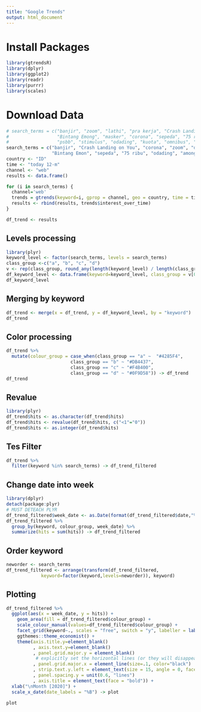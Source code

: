 ```yaml
---
title: "Google Trends"
output: html_document
---
```


# Install Packages
```r
library(gtrendsR)
library(dplyr)
library(ggplot2)
library(readr) 
library(purrr) 
library(scales)
```

# Download Data
```r
# search_terms = c("banjir", "zoom", "lathi", "pra kerja", "Crash Landing on You", "kekeyi", "google classroom", "Glenn Fredly", 
#                  "Bintang Emong", "masker", "corona", "sepeda", "75 ribu", "drakor", "among us", "dalgona", "vaksin", "wfh",  
#                  "psbb", "stimulus", "odading", "kuota", "omnibus", "umkm", "pilkada", "fpi")
search_terms = c("banjir", "Crash Landing on You", "corona", "zoom", "dalgona", "Glenn Fredly", "psbb", "pra kerja",
                 "Bintang Emon", "sepeda", "75 ribu", "odading", "among us", "omnibus", "umkm", "pilkada")
country <- "ID"
time <- "today 12-m"
channel <- "web"
results <- data.frame()

for (i in search_terms) {
  channel='web'
  trends = gtrends(keyword=i, gprop = channel, geo = country, time = time)
  results <- rbind(results, trends$interest_over_time)
} 

df_trend <- results
```

## Levels processing
```r
library(plyr)
keyword_level <- factor(search_terms, levels = search_terms)
class_group <-c("a", "b", "c", "d")
v <- rep(class_group, round_any(length(keyword_level) / length(class_group), 1, f = ceiling))
df_keyword_level <- data.frame(keyword=keyword_level, class_group = v[0:length(keyword_level)])
df_keyword_level
```

## Merging by keyword
```r
df_trend <- merge(x = df_trend, y = df_keyword_level, by = "keyword")
df_trend
```

## Color processing
```r
df_trend %>% 
  mutate(colour_group = case_when(class_group == "a" ~  "#4285F4",
                        class_group == "b" ~ "#DB4437",
                        class_group == "c" ~ "#F4B400",
                        class_group == "d" ~ "#0F9D58")) -> df_trend 
df_trend 
```

## Revalue
```r
library(plyr)
df_trend$hits <- as.character(df_trend$hits)
df_trend$hits <- revalue(df_trend$hits, c("<1"="0"))
df_trend$hits <- as.integer(df_trend$hits)
```

## Tes Filter
```r
df_trend %>%
  filter(keyword %in% search_terms) -> df_trend_filtered 
```

## Change date into week
```r
library(dplyr)
detach(package:plyr)
# MUST DETEACH PLYR
df_trend_filtered$week_date <- as.Date(format(df_trend_filtered$date,"%Y-%W-1"),"%Y-%W-%u")
df_trend_filtered %>%
  group_by(keyword, colour_group, week_date) %>%
  summarize(hits = sum(hits)) -> df_trend_filtered
```

## Order keyword
```r
neworder <- search_terms
df_trend_filtered <- arrange(transform(df_trend_filtered,
             keyword=factor(keyword,levels=neworder)), keyword)
```

## Plotting
```r
df_trend_filtered %>%
  ggplot(aes(x = week_date, y = hits)) +
    geom_area(fill = df_trend_filtered$colour_group) +
    scale_colour_manual(values=df_trend_filtered$colour_group) +
    facet_grid(keyword~., scales = "free", switch = "y", labeller = label_wrap_gen(width=10)) +
    ggthemes::theme_economist() +
    theme(axis.title.y=element_blank()
          , axis.text.y=element_blank()
          , panel.grid.major.y = element_blank() 
           # explicitly set the horizontal lines (or they will disappear too)
          , panel.grid.major.x = element_line(size=.1, color="black") 
          , strip.text.y.left = element_text(size = 15, angle = 0, face = "bold")
          , panel.spacing.y = unit(0.6, "lines")
          , axis.title = element_text(face = "bold")) + 
  xlab("\nMonth [2020]") + 
  scale_x_date(date_labels = "%B") -> plot
```

```r
plot
```